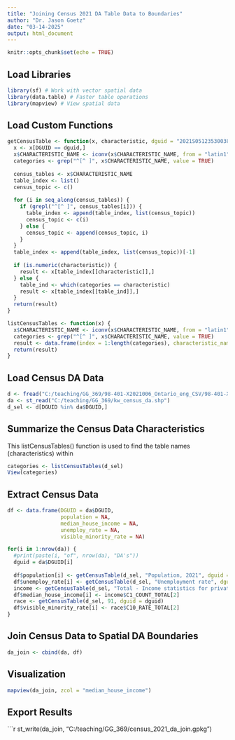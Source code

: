 ```yaml
---
title: "Joining Census 2021 DA Table Data to Boundaries"
author: "Dr. Jason Goetz"
date: "03-14-2025"
output: html_document
---
```


```r
knitr::opts_chunk$set(echo = TRUE)
```

## Load Libraries

```r
library(sf) # Work with vector spatial data
library(data.table) # Faster table operations
library(mapview) # View spatial data
```


## Load Custom Functions

```r
getCensusTable <- function(x, characteristic, dguid = "2021S051235300381") {
  x <- x[DGUID == dguid,]
  x$CHARACTERISTIC_NAME <- iconv(x$CHARACTERISTIC_NAME, from = "latin1", to = "UTF-8", sub = "")
  categories <- grep("^[^ ]", x$CHARACTERISTIC_NAME, value = TRUE)
  
  census_tables <- x$CHARACTERISTIC_NAME
  table_index <- list()
  census_topic <- c()
  
  for (i in seq_along(census_tables)) {
    if (grepl("^[^ ]", census_tables[i])) {
      table_index <- append(table_index, list(census_topic))
      census_topic <- c(i)
    } else {
      census_topic <- append(census_topic, i)
    }
  }
  table_index <- append(table_index, list(census_topic))[-1]
  
  if (is.numeric(characteristic)) {
    result <- x[table_index[[characteristic]],]
  } else {
    table_ind <- which(categories == characteristic)
    result <- x[table_index[[table_ind]],]
  }
  return(result)
}

listCensusTables <- function(x) {
  x$CHARACTERISTIC_NAME <- iconv(x$CHARACTERISTIC_NAME, from = "latin1", to = "UTF-8", sub = "")
  categories <- grep("^[^ ]", x$CHARACTERISTIC_NAME, value = TRUE)
  result <- data.frame(index = 1:length(categories), characteristic_name = categories)
  return(result)
}
```

## Load Census DA Data

```r
d <- fread("C:/teaching/GG_369/98-401-X2021006_Ontario_eng_CSV/98-401-X2021006_English_CSV_data_Ontario.csv")
da <- st_read("C:/teaching/GG_369/kw_census_da.shp")
d_sel <- d[DGUID %in% da$DGUID,]
```

## Summarize the Census Data Characteristics
This listCensusTables() function is used to find the table names (characteristics) within 


```r
categories <- listCensusTables(d_sel)
View(categories)
```

## Extract Census Data

```r
df <- data.frame(DGUID = da$DGUID,
                 population = NA,
                 median_house_income = NA,
                 unemploy_rate = NA,
                 visible_minority_rate = NA)

for(i in 1:nrow(da)) {
  #print(paste(i, "of", nrow(da), "DA's"))
  dguid = da$DGUID[i]
  
  df$population[i] <- getCensusTable(d_sel, "Population, 2021", dguid = dguid)$C1_COUNT_TOTAL
  df$unemploy_rate[i] <- getCensusTable(d_sel, "Unemployment rate", dguid = dguid)$C10_RATE_TOTAL 
  income <- getCensusTable(d_sel, "Total - Income statistics for private households - 100% data", dguid = dguid)
  df$median_house_income[i] <- income$C1_COUNT_TOTAL[2]
  race <- getCensusTable(d_sel, 91, dguid = dguid)
  df$visible_minority_rate[i] <- race$C10_RATE_TOTAL[2]
}
```

## Join Census Data to Spatial DA Boundaries

```r
da_join <- cbind(da, df)
```

## Visualization

```r
mapview(da_join, zcol = "median_house_income")
```

## Export Results

```r
st_write(da_join, "C:/teaching/GG_369/census_2021_da_join.gpkg")
